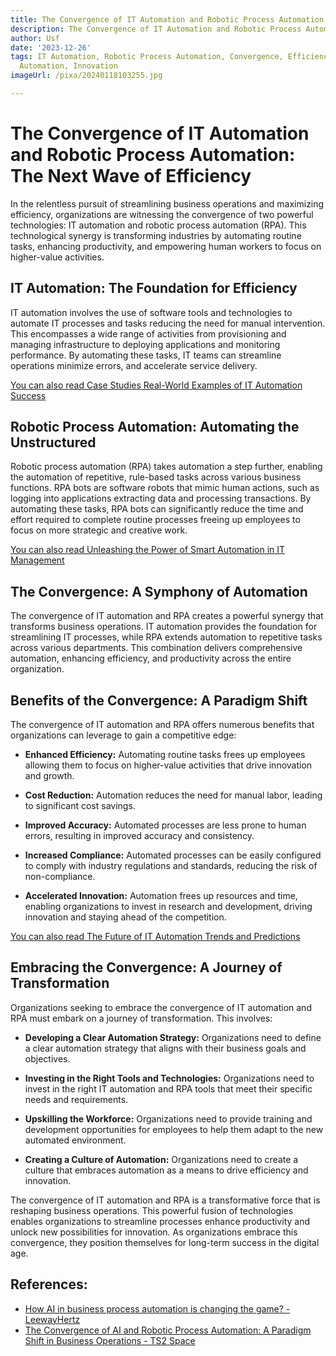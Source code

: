 ```yaml
---
title: The Convergence of IT Automation and Robotic Process Automation
description: The Convergence of IT Automation and Robotic Process Automation
author: Usf
date: '2023-12-26'
tags: IT Automation, Robotic Process Automation, Convergence, Efficiency, Productivity,
  Automation, Innovation
imageUrl: /pixa/20240118103255.jpg

---
```

# The Convergence of IT Automation and Robotic Process Automation: The Next Wave of Efficiency

In the relentless pursuit of streamlining business operations and maximizing efficiency, organizations are witnessing  the convergence of two powerful technologies: IT automation and robotic process automation (RPA). This technological synergy is transforming  industries by automating routine tasks, enhancing productivity, and empowering human workers to focus on  higher-value activities.

## IT Automation: The Foundation for Efficiency

IT automation involves  the use of software tools and technologies to automate IT processes and tasks reducing the need for manual intervention. This encompasses  a wide range of activities from  provisioning and managing infrastructure to deploying applications and monitoring performance. By automating these tasks, IT  teams can streamline operations minimize errors, and accelerate  service delivery.

[You can also read Case Studies Real-World  Examples  of IT Automation Success](Case%20Studies%20Real-World%20Examples%20of%20IT%20Automation%20Success)


##  Robotic Process Automation: Automating the Unstructured

Robotic process automation (RPA) takes automation a step further, enabling  the automation of repetitive, rule-based tasks across various business functions. RPA bots are software robots that mimic human actions, such as logging into applications extracting data and processing transactions.  By automating these tasks, RPA bots can significantly reduce the time and  effort required to complete routine  processes freeing  up  employees  to  focus on  more  strategic and creative work.

[You can also  read  Unleashing the Power of Smart  Automation in IT Management](Unleashing%20the%20Power%20of%20Smart%20Automation%20in%20IT%20Management)


## The Convergence: A  Symphony of Automation

The convergence of IT  automation and RPA creates a  powerful synergy  that transforms business operations. IT automation provides the foundation for streamlining IT  processes, while RPA extends automation to repetitive tasks across various departments. This combination delivers comprehensive automation, enhancing efficiency, and productivity across the entire organization.

## Benefits of the Convergence: A Paradigm Shift

The convergence of IT automation  and RPA offers numerous benefits that organizations can leverage to gain a competitive edge:

* **Enhanced Efficiency:** Automating routine tasks frees up employees allowing them to focus on higher-value activities that drive innovation and growth.

* **Cost Reduction:** Automation reduces the need for manual labor, leading to significant cost savings.

* **Improved Accuracy:** Automated processes  are less prone to human errors, resulting in improved accuracy and consistency.

* **Increased Compliance:** Automated processes can be  easily configured  to comply with industry regulations and standards, reducing the  risk of non-compliance.

* **Accelerated  Innovation:** Automation frees up resources and time, enabling organizations to invest in research  and development, driving innovation and staying ahead of  the competition.

[You can  also read The Future of IT Automation Trends and Predictions](The%20Future%20of%20IT%20Automation%20Trends%20and%20Predictions)


## Embracing the Convergence:  A Journey of Transformation

Organizations seeking to embrace the convergence of IT automation and RPA  must embark on a journey of  transformation.  This involves:

* **Developing a Clear Automation Strategy:**  Organizations need to  define a clear automation strategy that aligns with their  business goals and objectives.

* **Investing in the Right Tools and Technologies:**  Organizations need to invest in the right  IT automation and RPA tools that meet their  specific needs and requirements.

* **Upskilling the Workforce:** Organizations  need to provide training  and development opportunities for employees to help them  adapt to the new automated environment.

* **Creating a Culture of Automation:** Organizations need to create a culture that embraces automation as a  means to drive efficiency and innovation.

The convergence of IT automation and RPA  is a transformative force that is reshaping business operations. This powerful fusion of technologies  enables organizations to streamline  processes enhance productivity and  unlock new possibilities for innovation. As organizations embrace this convergence, they position themselves for long-term success in the digital age.

## References:
- [How AI in business process automation is changing the game? - LeewayHertz](https://www.leewayhertz.com/ai-in-business-process-automation/)
- [The Convergence of AI and Robotic Process Automation: A Paradigm Shift in Business Operations - TS2 Space](https://ts2.space/en/the-convergence-of-ai-and-robotic-process-automation-a-paradigm-shift-in-business-operations/)
